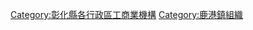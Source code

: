 {{Portal bar|臺灣|彰化|企業}}
[[Category:彰化縣各行政區工商業機構|Category:彰化縣各行政區工商業機構]]
[[Category:鹿港鎮組織|Category:鹿港鎮組織]]
